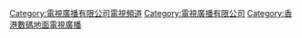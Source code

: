 {{Catmore}}

[[Category:電視廣播有限公司電視頻道|Category:電視廣播有限公司電視頻道]]
[[Category:電視廣播有限公司|Category:電視廣播有限公司]]
[[Category:香港數碼地面電視廣播|Category:香港數碼地面電視廣播]]
